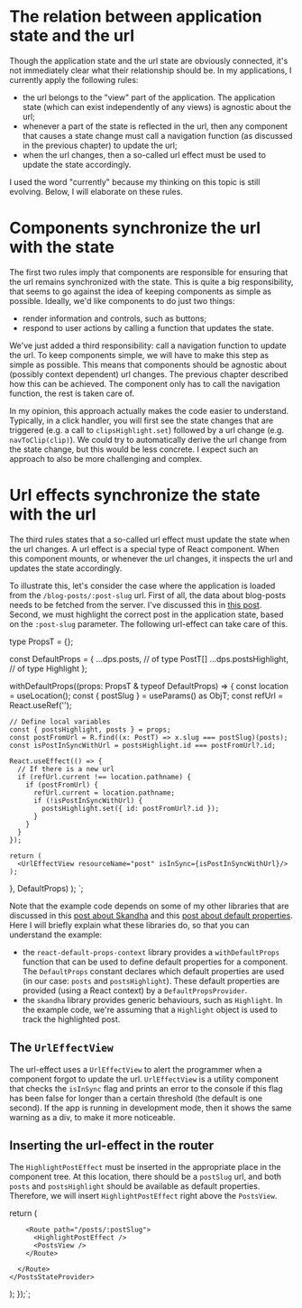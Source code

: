 # The relation between application state and the url

Though the application state and the url state are obviously connected, it's not immediately
clear what their relationship should be. In my applications, I currently apply the following rules:

- the url belongs to the "view" part of the application. The application state (which can exist
  independently of any views) is agnostic about the url;
- whenever a part of the state is reflected in the url, then any component that causes a state change must
  call a navigation function (as discussed in the previous chapter) to update the url;
- when the url changes, then a so-called url effect must be used to update the state accordingly.

I used the word "currently" because my thinking on this topic is still evolving. Below, I will elaborate
on these rules.

# Components synchronize the url with the state

The first two rules imply that components are responsible for ensuring that the url remains synchronized
with the state. This is quite a big responsibility, that seems to go against the idea of keeping components as simple
as possible. Ideally, we'd like components to do just two things:

- render information and controls, such as buttons;
- respond to user actions by calling a function that updates the state.

We've just added a third responsibility: call a navigation function to update the url. To keep components simple,
we will have to make this step as simple as possible. This means that components should be agnostic about
(possibly context dependent) url changes. The previous chapter described how this can be achieved. The component
only has to call the navigation function, the rest is taken care of.

In my opinion, this approach actually makes the code easier to understand. Typically, in a click handler, you will
first see the state changes that are triggered (e.g. a call to `clipsHighlight.set`) followed by a url change
(e.g. `navToClip(clip)`). We could try to automatically derive the url change from the state change, but this would
be less concrete. I expect such an approach to also be more challenging and complex.

# Url effects synchronize the state with the url

The third rules states that a so-called url effect must update the state when the url changes. A url effect is a
special type of React component. When this component mounts, or whenever the url changes, it inspects the url and
updates the state accordingly.

To illustrate this, let's consider the case where the application is loaded from the `/blog-posts/:post-slug` url.
First of all, the data about blog-posts needs to be fetched from the server. I've discussed this in
[this post](/posts/state-providers/chapter-1). Second, we must highlight the correct post in the
application state, based on the `:post-slug` parameter. The following url-effect can take care of this.

type PropsT = {};

const DefaultProps = {
...dps.posts, // of type PostT[]
...dps.postsHighlight, // of type Highlight<PostT>
};

  withDefaultProps((props: PropsT & typeof DefaultProps) => {
    const location = useLocation();
    const { postSlug } = useParams() as ObjT;
    const refUrl = React.useRef<string>('');

    // Define local variables
    const { postsHighlight, posts } = props;
    const postFromUrl = R.find((x: PostT) => x.slug === postSlug)(posts);
    const isPostInSyncWithUrl = postsHighlight.id === postFromUrl?.id;

    React.useEffect(() => {
      // If there is a new url
      if (refUrl.current !== location.pathname) {
        if (postFromUrl) {
          refUrl.current = location.pathname;
          if (!isPostInSyncWithUrl) {
            postsHighlight.set({ id: postFromUrl?.id });
          }
        }
      }
    });

    return (
      <UrlEffectView resourceName="post" isInSync={isPostInSyncWithUrl}/>
    );

}, DefaultProps)
);
`;

<CodeSnippet title="HighlightPostEffect.tsx" addMb code={code1} />

Note that the example code depends on some of my other libraries that are discussed in
this [post about Skandha](/posts/skandha/chapter-1) and this
[post about default properties](/posts/default-props/chapter-1). Here I will briefly
explain what these libraries do, so that you can understand the example:

- the `react-default-props-context` library provides a `withDefaultProps` function that
  can be used to define default properties for a component. The `DefaultProps` constant
  declares which default properties are used (in our case: `posts` and `postsHighlight`).
  These default properties are provided (using a React context) by a `DefaultPropsProvider`.
- the `skandha` library provides generic behaviours, such as `Highlight`. In the example
  code, we're assuming that a `Highlight` object is used to track the highlighted post.

## The `UrlEffectView`

The url-effect uses a `UrlEffectView` to alert the programmer when a component
forgot to update the url. `UrlEffectView` is a utility component that checks the `isInSync`
flag and prints an error to the console if this flag has been false for longer than a
certain threshold (the default is one second). If the app is running in development mode,
then it shows the same warning as a div, to make it more noticeable.

## Inserting the url-effect in the router

The `HighlightPostEffect` must be inserted in the appropriate place in the component tree.
At this location, there should be a `postSlug` url, and both `posts` and `postsHighlight`
should be available as default properties. Therefore, we will insert `HighlightPostEffect`
right above the `PostsView`.

  return (
    <PostsStateProvider>
      <Route path="/posts">
        <PostsView />

        <Route path="/posts/:postSlug">
          <HighlightPostEffect />
          <PostsView />
        </Route>

      </Route>
    </PostsStateProvider>

);
});`;

<CodeSnippet title="UrlRouter.tsx" addMb code={code2} />
